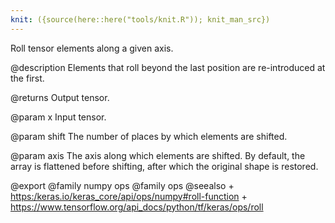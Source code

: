 ```yaml
---
knit: ({source(here::here("tools/knit.R")); knit_man_src})
---
```

Roll tensor elements along a given axis.

@description
Elements that roll beyond the last position are re-introduced at the first.

@returns
    Output tensor.

@param x
Input tensor.

@param shift
The number of places by which elements are shifted.

@param axis
The axis along which elements are shifted. By default, the
array is flattened before shifting, after which the original
shape is restored.

@export
@family numpy ops
@family ops
@seealso
+ <https:/keras.io/keras_core/api/ops/numpy#roll-function>
+ <https://www.tensorflow.org/api_docs/python/tf/keras/ops/roll>
